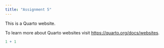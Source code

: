 ```yaml
---
title: "Assignment 5"
---
```


This is a Quarto website.

To learn more about Quarto websites visit <https://quarto.org/docs/websites>.

```r
1 + 1
```
